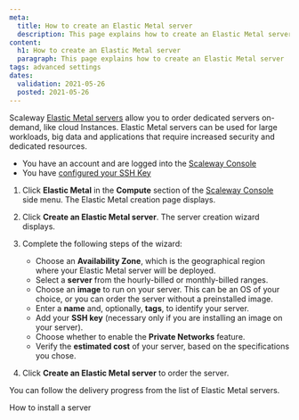 ```yaml
---
meta:
  title: How to create an Elastic Metal server
  description: This page explains how to create an Elastic Metal server
content:
  h1: How to create an Elastic Metal server
  paragraph: This page explains how to create an Elastic Metal server
tags: advanced settings
dates:
  validation: 2021-05-26
  posted: 2021-05-26
---
```


Scaleway [Elastic Metal servers](https://www.scaleway.com/en/elastic-metal/) allow you to order dedicated servers on-demand, like cloud Instances. Elastic Metal servers can be used for large workloads, big data and applications that require increased security and dedicated resources.

<Message type="requirement">

- You have an account and are logged into the [Scaleway Console](https://console.scaleway.com) 
- You have [configured your SSH Key](/console/my-project/how-to/create-ssh-key)

</Message>

1. Click **Elastic Metal** in the **Compute** section of the [Scaleway Console](https://console.scaleway.com) side menu. The Elastic Metal creation page displays.

2. Click **Create an Elastic Metal server**. The server creation wizard displays.

3. Complete the following steps of the wizard:

    - Choose an **Availability Zone**, which is the geographical region where your Elastic Metal server will be deployed.
    - Select a **server** from the hourly-billed or monthly-billed ranges.
    - Choose an **image** to run on your server. This can be an OS of your choice, or you can order the server without a preinstalled image.
    - Enter a **name** and, optionally, **tags**, to identify your server.
    - Add your **SSH key** (necessary only if you are installing an image on your server).
    - Choose whether to enable the **Private Networks** feature.
    - Verify the **estimated cost** of your server, based on the specifications you chose.

4. Click **Create an Elastic Metal server** to order the server.

You can follow the delivery progress from the list of Elastic Metal servers.

<Navigation title="See Also">
  <NextButton to="/compute/elastic-metal/how-to/install-server/">How to install a server</NextButton>
</Navigation>
